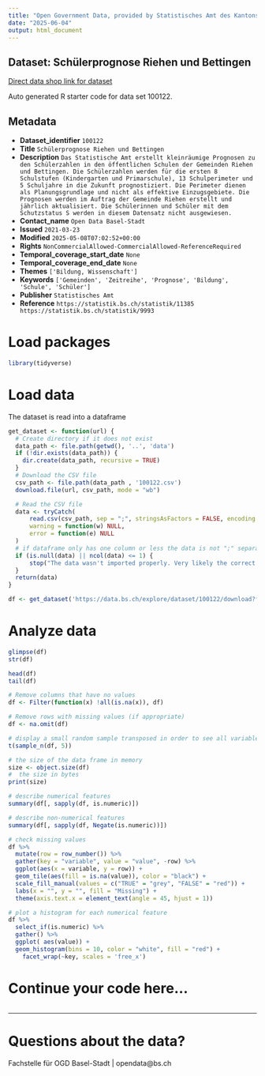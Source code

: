 ```yaml
---
title: "Open Government Data, provided by Statistisches Amt des Kantons Basel-Stadt - Fachstelle OGD"
date: "2025-06-04"
output: html_document
---
```


## Dataset: Schülerprognose Riehen und Bettingen

[Direct data shop link for dataset](https://data.bs.ch/explore/dataset/100122)

Auto generated R starter code for data set 100122.

## Metadata

- **Dataset_identifier** `100122`
- **Title** `Schülerprognose Riehen und Bettingen`
- **Description** `Das Statistische Amt erstellt kleinräumige Prognosen zu den Schülerzahlen in den öffentlichen Schulen der Gemeinden Riehen und Bettingen. Die Schülerzahlen werden für die ersten 8 Schulstufen (Kindergarten und Primarschule), 13 Schulperimeter und 5 Schuljahre in die Zukunft prognostiziert. Die Perimeter dienen als Planungsgrundlage und nicht als effektive Einzugsgebiete. Die Prognosen werden im Auftrag der Gemeinde Riehen erstellt und jährlich aktualisiert. Die Schülerinnen und Schüler mit dem Schutzstatus S werden in diesem Datensatz nicht ausgewiesen.`
- **Contact_name** `Open Data Basel-Stadt`
- **Issued** `2021-03-23`
- **Modified** `2025-05-08T07:02:52+00:00`
- **Rights** `NonCommercialAllowed-CommercialAllowed-ReferenceRequired`
- **Temporal_coverage_start_date** `None`
- **Temporal_coverage_end_date** `None`
- **Themes** `['Bildung, Wissenschaft']`
- **Keywords** `['Gemeinden', 'Zeitreihe', 'Prognose', 'Bildung', 'Schule', 'Schüler']`
- **Publisher** `Statistisches Amt`
- **Reference** `https://statistik.bs.ch/statistik/11385 https://statistik.bs.ch/statistik/9993`


# Load packages

```r

library(tidyverse)
```

# Load data

The dataset is read into a dataframe

```r
get_dataset <- function(url) {
  # Create directory if it does not exist
  data_path <- file.path(getwd(), '..', 'data')
  if (!dir.exists(data_path)) {
    dir.create(data_path, recursive = TRUE)
  }
  # Download the CSV file
  csv_path <- file.path(data_path , '100122.csv')
  download.file(url, csv_path, mode = "wb")

  # Read the CSV file
  data <- tryCatch(
      read.csv(csv_path, sep = ";", stringsAsFactors = FALSE, encoding = "UTF-8"),
      warning = function(w) NULL,
      error = function(e) NULL
  )
  # if dataframe only has one column or less the data is not ";" separated
  if (is.null(data) || ncol(data) <= 1) {
      stop("The data wasn't imported properly. Very likely the correct separator couldn't be found.\nPlease check the dataset manually and adjust the code.")
  }
  return(data)
}
```

```r

df <- get_dataset('https://data.bs.ch/explore/dataset/100122/download?format=csv&timezone=Europe%2FZurich')

```

# Analyze data

```r

glimpse(df)
str(df)

head(df)
tail(df)

```

```r
# Remove columns that have no values
df <- Filter(function(x) !all(is.na(x)), df)

# Remove rows with missing values (if appropriate)
df <- na.omit(df)
```

```r
# display a small random sample transposed in order to see all variables
t(sample_n(df, 5))
```

```r
# the size of the data frame in memory
size <- object.size(df)
#  the size in bytes
print(size)
```

```r
# describe numerical features
summary(df[, sapply(df, is.numeric)])
```

```r
# describe non-numerical features
summary(df[, sapply(df, Negate(is.numeric))])
```

```r
# check missing values
df %>%
  mutate(row = row_number()) %>%
  gather(key = "variable", value = "value", -row) %>%
  ggplot(aes(x = variable, y = row)) +
  geom_tile(aes(fill = is.na(value)), color = "black") +
  scale_fill_manual(values = c("TRUE" = "grey", "FALSE" = "red")) +
  labs(x = "", y = "", fill = "Missing") +
  theme(axis.text.x = element_text(angle = 45, hjust = 1))
```

```r
# plot a histogram for each numerical feature
df %>%
  select_if(is.numeric) %>%
  gather() %>%
  ggplot( aes(value)) +
  geom_histogram(bins = 10, color = "white", fill = "red") +
    facet_wrap(~key, scales = 'free_x')
```

# Continue your code here...

```r

```
------------------------------------------------------------------------

# Questions about the data?

Fachstelle für OGD Basel-Stadt | opendata@bs.ch

